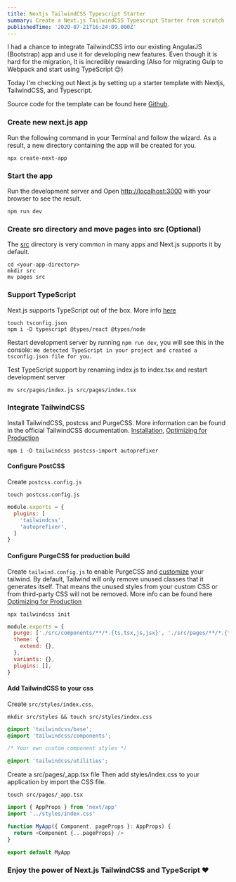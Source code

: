 ```yaml
---
title: Nextjs TailwindCSS Typescript Starter
summary: Create a Next.js TailwindCSS Typescript Starter from scratch 
publishedTime: '2020-07-21T16:24:09.000Z'
---
```


I had a chance to integrate TailwindCSS into our existing AngularJS (Bootstrap) app and use it for developing new features. Even though it is hard for the migration, It is incredibly rewarding (Also for migrating Gulp to Webpack and start using TypeScript 😌)

Today I'm checking out Next.js by setting up a starter template with Nextjs, TailwindCSS, and Typescript.

Source code for the template can be found here [Github](https://github.com/vuongddang/nextjs-tailwindcss-typescript-starter).



### Create new next.js app
Run the following command in your Terminal and follow the wizard. As a result, a new directory containing the app will be created for you.
```
npx create-next-app
```


### Start the app
Run the development server and Open [http://localhost:3000](http://localhost:3000) with your browser to see the result.
```
npm run dev
```


### Create src directory and move pages into src (Optional)
The [src](https://nextjs.org/docs/advanced-features/src-directory) directory is very common in many apps and Next.js supports it by default.
```
cd <your-app-directory>
mkdir src
mv pages src
```


### Support TypeScript
Next.js supports TypeScript out of the box. More info [here](https://nextjs.org/docs/basic-features/typescript)
```
touch tsconfig.json
npm i -D typescript @types/react @types/node
```


Restart development server by running `npm run dev`, you will see this in the console:
`We detected TypeScript in your project and created a tsconfig.json file for you.`

Test TypeScript support by renaming index.js to index.tsx and restart development server
```
mv src/pages/index.js src/pages/index.tsx
```



### Integrate TailwindCSS
Install TailwindCSS, postcss and PurgeCSS. More information can be found in the official TailwindCSS documentation. [Installation](https://tailwindcss.com/docs/installation), [Optimizing for Production](https://tailwindcss.com/docs/controlling-file-size)
```
npm i -D tailwindcss postcss-import autoprefixer
```


#### Configure PostCSS
Create `postcss.config.js`
```
touch postcss.config.js
```
```javascript
module.exports = {
  plugins: [
    'tailwindcss',
    'autoprefixer',
  ]
}
```


#### Configure PurgeCSS for production build
Create `tailwind.config.js` to enable PurgeCSS and [customize](https://tailwindcss.com/docs/configuration) your tailwind. By default, Tailwind will only remove unused classes that it generates itself. That means the unused styles from your custom CSS or from third-party CSS will not be removed. More info can be found here [Optimizing for Production](https://tailwindcss.com/docs/controlling-file-size)

```
npx tailwindcss init
```
```javascript
module.exports = {
  purge: ['./src/components/**/*.{ts,tsx,js,jsx}', './src/pages/**/*.{ts,tsx,js,jsx}'],
  theme: {
    extend: {},
  },
  variants: {},
  plugins: [],
}
```


#### Add TailwindCSS to your css
Create `src/styles/index.css`.
```
mkdir src/styles && touch src/styles/index.css
``` 
```css
@import 'tailwindcss/base';
@import 'tailwindcss/components';

/* Your own custom component styles */

@import 'tailwindcss/utilities';
```



Create a src/pages/_app.tsx file Then add styles/index.css to your application by import the CSS file.
```
touch src/pages/_app.tsx
```
```typescript
import { AppProps } from 'next/app'
import '../styles/index.css'

function MyApp({ Component, pageProps }: AppProps) {
  return <Component {...pageProps} />
}

export default MyApp
```

### Enjoy the power of Next.js TailwindCSS and TypeScript ♥